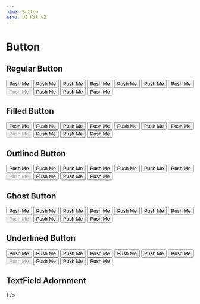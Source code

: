 ```yaml
---
name: Button
menu: UI Kit v2
---
```



# Button

## Regular Button

<Playground>
  <Flex itemGutter wrap>
    <Button>Push Me</Button>
    <Button size="small">Push Me</Button>
    <Button size="large">Push Me</Button>
    <Button color="primary">Push Me</Button>
    <Button color="error">Push Me</Button>
    <Button color="success">Push Me</Button>
    <Button color="dark">Push Me</Button>
    <Button disabled>Push Me</Button>
    <Button active>Push Me</Button>
    <Button>
      <ButtonSvgIcon Icon={AddIcon} />
      <span>Push Me</span>
    </Button>
    <Button fullWidth>Push Me</Button>
  </Flex>
</Playground>

## Filled Button

<Playground>
  <Flex itemGutter wrap>
    <Button variant="filled">Push Me</Button>
    <Button variant="filled" size="small">
      Push Me
    </Button>
    <Button variant="filled" size="large">
      Push Me
    </Button>
    <Button variant="filled" color="primary">
      Push Me
    </Button>
    <Button variant="filled" color="error">
      Push Me
    </Button>
    <Button variant="filled" color="success">
      Push Me
    </Button>
    <Button variant="filled" color="dark">
      Push Me
    </Button>
    <Button variant="filled" disabled>
      Push Me
    </Button>
    <Button variant="filled" active>
      Push Me
    </Button>
    <Button variant="filled">
      <ButtonSvgIcon Icon={AddIcon} />
      <span>Push Me</span>
    </Button>
    <Button variant="filled" fullWidth>
      Push Me
    </Button>
  </Flex>
</Playground>

## Outlined Button

<Playground>
  <Flex itemGutter wrap>
    <Button variant="outlined">Push Me</Button>
    <Button variant="outlined" size="small">
      Push Me
    </Button>
    <Button variant="outlined" size="large">
      Push Me
    </Button>
    <Button variant="outlined" color="primary">
      Push Me
    </Button>
    <Button variant="outlined" color="error">
      Push Me
    </Button>
    <Button variant="outlined" color="success">
      Push Me
    </Button>
    <Button variant="outlined" color="dark">
      Push Me
    </Button>
    <Button variant="outlined" disabled>
      Push Me
    </Button>
    <Button variant="outlined" active>
      Push Me
    </Button>
    <Button variant="outlined">
      <ButtonSvgIcon Icon={AddIcon} />
      <span>Push Me</span>
    </Button>
    <Button variant="outlined" fullWidth>
      Push Me
    </Button>
  </Flex>
</Playground>

## Ghost Button

<Playground>
  <Flex itemGutter wrap>
    <Button variant="ghost">Push Me</Button>
    <Button variant="ghost" size="small">
      Push Me
    </Button>
    <Button variant="ghost" size="large">
      Push Me
    </Button>
    <Button variant="ghost" color="primary">
      Push Me
    </Button>
    <Button variant="ghost" color="error">
      Push Me
    </Button>
    <Button variant="ghost" color="success">
      Push Me
    </Button>
    <Button variant="ghost" color="dark">
      Push Me
    </Button>
    <Button variant="ghost" disabled>
      Push Me
    </Button>
    <Button variant="ghost" active>
      Push Me
    </Button>
    <Button variant="ghost">
      <ButtonSvgIcon Icon={AddIcon} />
      <span>Push Me</span>
    </Button>
    <Button variant="ghost" fullWidth>
      Push Me
    </Button>
  </Flex>
</Playground>

## Underlined Button

<Playground>
  <Flex itemGutter wrap>
    <Button variant="underlined">Push Me</Button>
    <Button variant="underlined" size="small">
      Push Me
    </Button>
    <Button variant="underlined" size="large">
      Push Me
    </Button>
    <Button variant="underlined" color="primary">
      Push Me
    </Button>
    <Button variant="underlined" color="error">
      Push Me
    </Button>
    <Button variant="underlined" color="success">
      Push Me
    </Button>
    <Button variant="underlined" color="dark">
      Push Me
    </Button>
    <Button variant="underlined" disabled>
      Push Me
    </Button>
    <Button variant="underlined" active>
      Push Me
    </Button>
    <Button variant="underlined">
      <SvgIcon Icon={AddIcon} />
      <span>Push Me</span>
    </Button>
    <Button variant="underlined" fullWidth>
      Push Me
    </Button>
  </Flex>
</Playground>

## TextField Adornment

<Playground>
  <Flex itemGutter wrap>
    <TextField
      placeholder="This is a placeholder"
      variant="seamlessAdornment"
      adornment={
        <Button variant="adornment" color="dark">
          <SvgIcon Icon={AddIcon} />
        </Button>
      }
    />
  </Flex>
</Playground>
